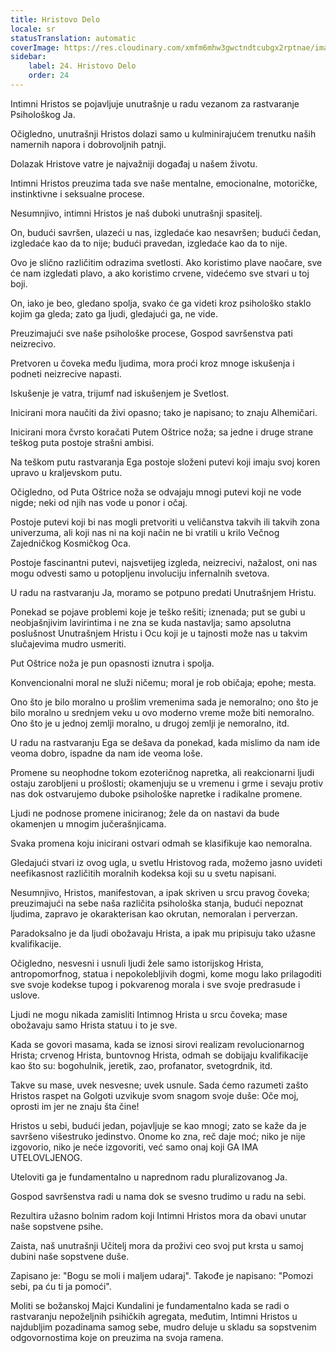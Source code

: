 ```yaml
---
title: Hristovo Delo
locale: sr
statusTranslation: automatic
coverImage: https://res.cloudinary.com/xmfm6mhw3gwctndtcubgx2rptnae/image/upload/v1741354419/small_cover_la_gran_rebelion_28716e29d2.webp
sidebar:
    label: 24. Hristovo Delo
    order: 24
---
```

Intimni Hristos se pojavljuje unutrašnje u radu vezanom za rastvaranje Psihološkog Ja.

Očigledno, unutrašnji Hristos dolazi samo u kulminirajućem trenutku naših namernih napora i dobrovoljnih patnji.

Dolazak Hristove vatre je najvažniji događaj u našem životu.

Intimni Hristos preuzima tada sve naše mentalne, emocionalne, motoričke, instinktivne i seksualne procese.

Nesumnjivo, intimni Hristos je naš duboki unutrašnji spasitelj.

On, budući savršen, ulazeći u nas, izgledaće kao nesavršen; budući čedan, izgledaće kao da to nije; budući pravedan, izgledaće kao da to nije.

Ovo je slično različitim odrazima svetlosti. Ako koristimo plave naočare, sve će nam izgledati plavo, a ako koristimo crvene, videćemo sve stvari u toj boji.

On, iako je beo, gledano spolja, svako će ga videti kroz psihološko staklo kojim ga gleda; zato ga ljudi, gledajući ga, ne vide.

Preuzimajući sve naše psihološke procese, Gospod savršenstva pati neizrecivo.

Pretvoren u čoveka među ljudima, mora proći kroz mnoge iskušenja i podneti neizrecive napasti.

Iskušenje je vatra, trijumf nad iskušenjem je Svetlost.

Inicirani mora naučiti da živi opasno; tako je napisano; to znaju Alhemičari.

Inicirani mora čvrsto koračati Putem Oštrice noža; sa jedne i druge strane teškog puta postoje strašni ambisi.

Na teškom putu rastvaranja Ega postoje složeni putevi koji imaju svoj koren upravo u kraljevskom putu.

Očigledno, od Puta Oštrice noža se odvajaju mnogi putevi koji ne vode nigde; neki od njih nas vode u ponor i očaj.

Postoje putevi koji bi nas mogli pretvoriti u veličanstva takvih ili takvih zona univerzuma, ali koji nas ni na koji način ne bi vratili u krilo Večnog Zajedničkog Kosmičkog Oca.

Postoje fascinantni putevi, najsvetijeg izgleda, neizrecivi, nažalost, oni nas mogu odvesti samo u potopljenu involuciju infernalnih svetova.

U radu na rastvaranju Ja, moramo se potpuno predati Unutrašnjem Hristu.

Ponekad se pojave problemi koje je teško rešiti; iznenada; put se gubi u neobjašnjivim lavirintima i ne zna se kuda nastavlja; samo apsolutna poslušnost Unutrašnjem Hristu i Ocu koji je u tajnosti može nas u takvim slučajevima mudro usmeriti.

Put Oštrice noža je pun opasnosti iznutra i spolja.

Konvencionalni moral ne služi ničemu; moral je rob običaja; epohe; mesta.

Ono što je bilo moralno u prošlim vremenima sada je nemoralno; ono što je bilo moralno u srednjem veku u ovo moderno vreme može biti nemoralno. Ono što je u jednoj zemlji moralno, u drugoj zemlji je nemoralno, itd.

U radu na rastvaranju Ega se dešava da ponekad, kada mislimo da nam ide veoma dobro, ispadne da nam ide veoma loše.

Promene su neophodne tokom ezoteričnog napretka, ali reakcionarni ljudi ostaju zarobljeni u prošlosti; okamenjuju se u vremenu i grme i sevaju protiv nas dok ostvarujemo duboke psihološke napretke i radikalne promene.

Ljudi ne podnose promene iniciranog; žele da on nastavi da bude okamenjen u mnogim jučerašnjicama.

Svaka promena koju inicirani ostvari odmah se klasifikuje kao nemoralna.

Gledajući stvari iz ovog ugla, u svetlu Hristovog rada, možemo jasno uvideti neefikasnost različitih moralnih kodeksa koji su u svetu napisani.

Nesumnjivo, Hristos, manifestovan, a ipak skriven u srcu pravog čoveka; preuzimajući na sebe naša različita psihološka stanja, budući nepoznat ljudima, zapravo je okarakterisan kao okrutan, nemoralan i perverzan.

Paradoksalno je da ljudi obožavaju Hrista, a ipak mu pripisuju tako užasne kvalifikacije.

Očigledno, nesvesni i usnuli ljudi žele samo istorijskog Hrista, antropomorfnog, statua i nepokolebljivih dogmi, kome mogu lako prilagoditi sve svoje kodekse tupog i pokvarenog morala i sve svoje predrasude i uslove.

Ljudi ne mogu nikada zamisliti Intimnog Hrista u srcu čoveka; mase obožavaju samo Hrista statuu i to je sve.

Kada se govori masama, kada se iznosi sirovi realizam revolucionarnog Hrista; crvenog Hrista, buntovnog Hrista, odmah se dobijaju kvalifikacije kao što su: bogohulnik, jeretik, zao, profanator, svetogrdnik, itd.

Takve su mase, uvek nesvesne; uvek usnule. Sada ćemo razumeti zašto Hristos raspet na Golgoti uzvikuje svom snagom svoje duše: Oče moj, oprosti im jer ne znaju šta čine!

Hristos u sebi, budući jedan, pojavljuje se kao mnogi; zato se kaže da je savršeno višestruko jedinstvo. Onome ko zna, reč daje moć; niko je nije izgovorio, niko je neće izgovoriti, već samo onaj koji GA IMA UTELOVLJENOG.

Uteloviti ga je fundamentalno u naprednom radu pluralizovanog Ja.

Gospod savršenstva radi u nama dok se svesno trudimo u radu na sebi.

Rezultira užasno bolnim radom koji Intimni Hristos mora da obavi unutar naše sopstvene psihe.

Zaista, naš unutrašnji Učitelj mora da proživi ceo svoj put krsta u samoj dubini naše sopstvene duše.

Zapisano je: "Bogu se moli i maljem udaraj". Takođe je napisano: "Pomozi sebi, pa ću ti ja pomoći".

Moliti se božanskoj Majci Kundalini je fundamentalno kada se radi o rastvaranju nepoželjnih psihičkih agregata, međutim, Intimni Hristos u najdubljim pozadinama samog sebe, mudro deluje u skladu sa sopstvenim odgovornostima koje on preuzima na svoja ramena.

